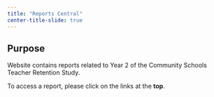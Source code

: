 ```yaml
---
title: "Reports Central"
center-title-slide: true
---
```


## Purpose

Website contains reports related to Year 2 of the Community Schools Teacher Retention Study.

To access a report, please click on the links at the **top**. 
